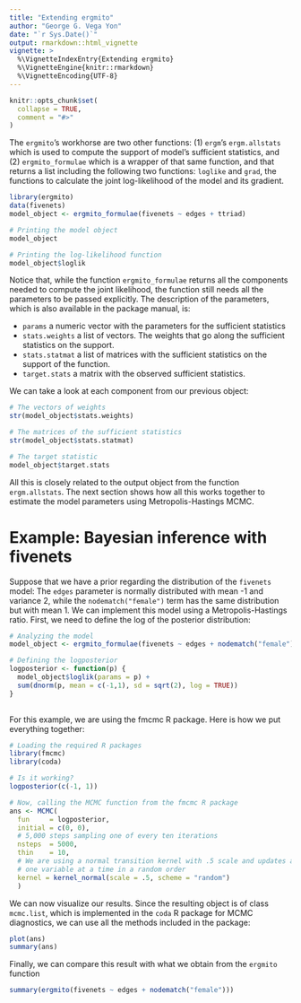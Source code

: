 ```yaml
---
title: "Extending ergmito"
author: "George G. Vega Yon"
date: "`r Sys.Date()`"
output: rmarkdown::html_vignette
vignette: >
  %\VignetteIndexEntry{Extending ergmito}
  %\VignetteEngine{knitr::rmarkdown}
  %\VignetteEncoding{UTF-8}
---
```


```r
knitr::opts_chunk$set(
  collapse = TRUE,
  comment = "#>"
)
```

The `ergmito`'s workhorse are two other functions: (1) `ergm`'s `ergm.allstats`
which is used to compute the support of model's sufficient statistics, and (2)
`ergmito_formulae` which is a wrapper of that same function, and that returns a
list including the following two functions: `loglike` and `grad`, the functions
to calculate the joint log-likelihood of the model and its gradient.

```r
library(ergmito)
data(fivenets)
model_object <- ergmito_formulae(fivenets ~ edges + ttriad)

# Printing the model object
model_object

# Printing the log-likelihood function
model_object$loglik
```

Notice that, while the function `ergmito_formulae` returns all the components 
needed to compute the joint likelihood, the function still needs all the parameters
to be passed explicitly. The description of the parameters, which is also available
in the package manual, is:

- `params` a numeric vector with the parameters for the sufficient statistics
- `stats.weights` a list of vectors. The weights that go along the sufficient
statistics on the support.
- `stats.statmat` a list of matrices with the sufficient statistics on the
support of the function.
- `target.stats` a matrix with the observed sufficient statistics.

We can take a look at each component from our previous object:

```r
# The vectors of weights
str(model_object$stats.weights)

# The matrices of the sufficient statistics
str(model_object$stats.statmat)

# The target statistic
model_object$target.stats
```

All this is closely related to the output object from the function `ergm.allstats`.
The next section shows how all this works together to estimate the model parameters
using Metropolis-Hastings MCMC.

# Example: Bayesian inference with fivenets

Suppose that we have a prior regarding the distribution of the `fivenets` model:
The `edges` parameter is normally distributed with mean -1 and variance 2, while
the `nodematch("female")` term has the same distribution but with mean 1. We can
implement this model using a Metropolis-Hastings ratio. First, we need to define
the log of the posterior distribution:

```r
# Analyzing the model
model_object <- ergmito_formulae(fivenets ~ edges + nodematch("female")) 

# Defining the logposterior
logposterior <- function(p) {
  model_object$loglik(params = p) + 
  sum(dnorm(p, mean = c(-1,1), sd = sqrt(2), log = TRUE))
}
 
```

For this example, we are using the fmcmc R package. Here is how we put
everything together:

```r
# Loading the required R packages
library(fmcmc)
library(coda)

# Is it working?
logposterior(c(-1, 1))

# Now, calling the MCMC function from the fmcmc R package
ans <- MCMC(
  fun     = logposterior,
  initial = c(0, 0),
  # 5,000 steps sampling one of every ten iterations
  nsteps  = 5000,
  thin    = 10,
  # We are using a normal transition kernel with .5 scale and updates are done
  # one variable at a time in a random order
  kernel = kernel_normal(scale = .5, scheme = "random")
  )
```

We can now visualize our results. Since the resulting object is of class `mcmc.list`,
which is implemented in the `coda` R package for MCMC diagnostics, we can use
all the methods included in the package:

```r
plot(ans)
summary(ans)
```

Finally, we can compare this result with what we obtain from the `ergmito` function

```r
summary(ergmito(fivenets ~ edges + nodematch("female")))
```



